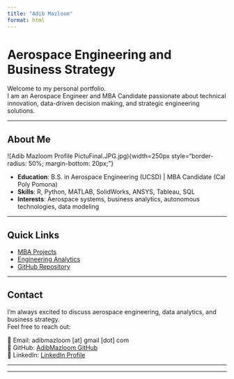 ```yaml
---
title: "Adib Mazloom"
format: html
---
```


# Aerospace Engineering and Business Strategy

Welcome to my personal portfolio.  
I am an Aerospace Engineer and MBA Candidate passionate about technical innovation, data-driven decision making, and strategic engineering solutions.

---

## About Me

![Adib Mazloom Profile PictuFinal.JPG.jpg){width=250px style="border-radius: 50%; margin-bottom: 20px;"}

- **Education**: B.S. in Aerospace Engineering (UCSD) | MBA Candidate (Cal Poly Pomona)
- **Skills**: R, Python, MATLAB, SolidWorks, ANSYS, Tableau, SQL
- **Interests**: Aerospace systems, business analytics, autonomous technologies, data modeling

---

## Quick Links

- [MBA Projects](mba-projects.qmd)
- [Engineering Analytics](analytics.qmd)
- [GitHub Repository](https://github.com/AdibMazloom)

---

## Contact

I’m always excited to discuss aerospace engineering, data analytics, and business strategy.  
Feel free to reach out:

📧 Email: adibmazloom [at] gmail [dot] com  
🔗 GitHub: [AdibMazloom GitHub](https://github.com/AdibMazloom)  
🔗 LinkedIn: [LinkedIn Profile](https://www.linkedin.com/in/adib-mazloom-6556437b/) 

---
 

---


